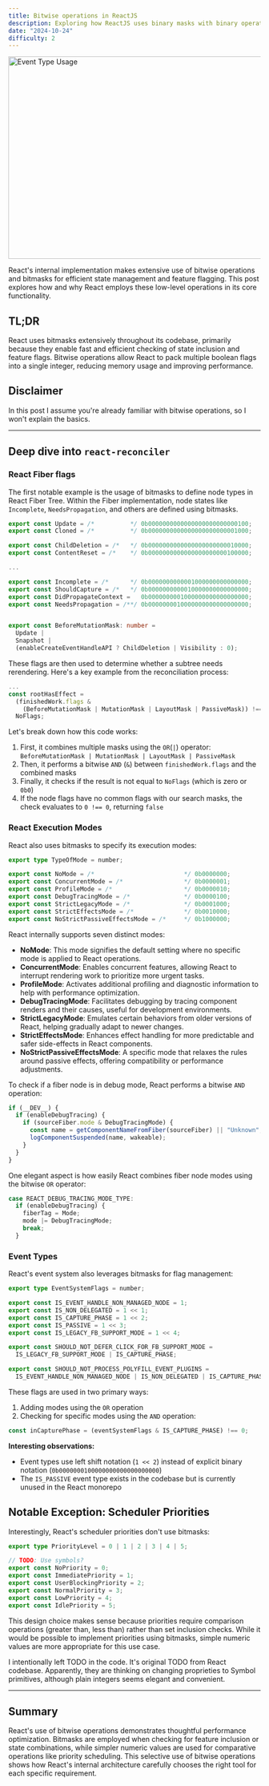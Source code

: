 ```yaml
---
title: Bitwise operations in ReactJS
description: Exploring how ReactJS uses binary masks with binary operations under the hood.
date: "2024-10-24"
difficulty: 2
---
```


<Image
  src="/bitwise-in-react/header.svg"
  width="718"
  height="404"
  alt="Event Type Usage"
/>

React's internal implementation makes extensive use of bitwise operations and bitmasks for efficient state management and feature flagging. This post explores how and why React employs these low-level operations in its core functionality.

## TL;DR

React uses bitmasks extensively throughout its codebase, primarily because they enable fast and efficient checking of state inclusion and feature flags. Bitwise operations allow React to pack multiple boolean flags into a single integer, reducing memory usage and improving performance.

## Disclaimer

In this post I assume you're already familiar with bitwise operations, so I won't explain the basics.

---

## Deep dive into `react-reconciler`

### React Fiber flags

The first notable example is the usage of bitmasks to define node types in React Fiber Tree. Within the Fiber implementation, node states like `Incomplete`, `NeedsPropagation`, and others are defined using bitmasks.

```ts filename="packages/react-reconciler/src/ReactFiberFlags.js"
export const Update = /*          */ 0b0000000000000000000000000100;
export const Cloned = /*          */ 0b0000000000000000000000001000;

export const ChildDeletion = /*   */ 0b0000000000000000000000010000;
export const ContentReset = /*    */ 0b0000000000000000000000100000;

...

export const Incomplete = /*      */ 0b0000000000001000000000000000;
export const ShouldCapture = /*   */ 0b0000000000010000000000000000;
export const DidPropagateContext =   0b0000000001000000000000000000;
export const NeedsPropagation = /**/ 0b0000000010000000000000000000;


export const BeforeMutationMask: number =
  Update |
  Snapshot |
  (enableCreateEventHandleAPI ? ChildDeletion | Visibility : 0);
```

These flags are then used to determine whether a subtree needs rerendering. Here's a key example from the reconciliation process:

```js filename="packages/react-reconciler/src/ReactFiberWorkLoop.js"
...
const rootHasEffect =
  (finishedWork.flags &
    (BeforeMutationMask | MutationMask | LayoutMask | PassiveMask)) !==
  NoFlags;
```

Let's break down how this code works:

1. First, it combines multiple masks using the `OR`(`|`) operator: `BeforeMutationMask | MutationMask | LayoutMask | PassiveMask`
2. Then, it performs a bitwise `AND` (`&`) between `finishedWork.flags` and the combined masks
3. Finally, it checks if the result is not equal to `NoFlags` (which is zero or `0b0`)
4. If the node flags have no common flags with our search masks, the check evaluates to `0 !== 0`, returning `false`

### React Execution Modes

React also uses bitmasks to specify its execution modes:

```ts filename="packages/react-reconciler/src/ReactTypeOfMode.js"
export type TypeOfMode = number;

export const NoMode = /*                         */ 0b0000000;
export const ConcurrentMode = /*                 */ 0b0000001;
export const ProfileMode = /*                    */ 0b0000010;
export const DebugTracingMode = /*               */ 0b0000100;
export const StrictLegacyMode = /*               */ 0b0001000;
export const StrictEffectsMode = /*              */ 0b0010000;
export const NoStrictPassiveEffectsMode = /*     */ 0b1000000;
```

React internally supports seven distinct modes:

- **NoMode**: This mode signifies the default setting where no specific mode is applied to React operations.
- **ConcurrentMode**: Enables concurrent features, allowing React to interrupt rendering work to prioritize more urgent tasks.
- **ProfileMode**: Activates additional profiling and diagnostic information to help with performance optimization.
- **DebugTracingMode**: Facilitates debugging by tracing component renders and their causes, useful for development environments.
- **StrictLegacyMode**: Emulates certain behaviors from older versions of React, helping gradually adapt to newer changes.
- **StrictEffectsMode**: Enhances effect handling for more predictable and safer side-effects in React components.
- **NoStrictPassiveEffectsMode**: A specific mode that relaxes the rules around passive effects, offering compatibility or performance adjustments.

To check if a fiber node is in debug mode, React performs a bitwise `AND` operation:

```js filename="packages/react-reconciler/src/ReactFiberThrow.js"
if (__DEV__) {
  if (enableDebugTracing) {
    if (sourceFiber.mode & DebugTracingMode) {
      const name = getComponentNameFromFiber(sourceFiber) || "Unknown";
      logComponentSuspended(name, wakeable);
    }
  }
}
```

One elegant aspect is how easily React combines fiber node modes using the bitwise `OR` operator:

```js filename="packages/react-reconciler/src/ReactFiber.js"
case REACT_DEBUG_TRACING_MODE_TYPE:
  if (enableDebugTracing) {
    fiberTag = Mode;
    mode |= DebugTracingMode;
    break;
  }
```

### Event Types

React's event system also leverages bitmasks for flag management:

```ts filename="packages/react-dom-bindings/src/events/EventSystemFlags.js"
export type EventSystemFlags = number;

export const IS_EVENT_HANDLE_NON_MANAGED_NODE = 1;
export const IS_NON_DELEGATED = 1 << 1;
export const IS_CAPTURE_PHASE = 1 << 2;
export const IS_PASSIVE = 1 << 3;
export const IS_LEGACY_FB_SUPPORT_MODE = 1 << 4;

export const SHOULD_NOT_DEFER_CLICK_FOR_FB_SUPPORT_MODE =
  IS_LEGACY_FB_SUPPORT_MODE | IS_CAPTURE_PHASE;

export const SHOULD_NOT_PROCESS_POLYFILL_EVENT_PLUGINS =
  IS_EVENT_HANDLE_NON_MANAGED_NODE | IS_NON_DELEGATED | IS_CAPTURE_PHASE;
```

These flags are used in two primary ways:

1. Adding modes using the `OR` operation
2. Checking for specific modes using the `AND` operation:

```js filename="packages/react-dom-bindings/src/events/DOMPluginEventSystem.js"
const inCapturePhase = (eventSystemFlags & IS_CAPTURE_PHASE) !== 0;
```

**Interesting observations:**

- Event types use left shift notation (`1 << 2`) instead of explicit binary notation (`0b0000000100000000000000000000`)
- The `IS_PASSIVE` event type exists in the codebase but is currently unused in the React monorepo

## Notable Exception: Scheduler Priorities

Interestingly, React's scheduler priorities don't use bitmasks:

```ts filename=""
export type PriorityLevel = 0 | 1 | 2 | 3 | 4 | 5;

// TODO: Use symbols?
export const NoPriority = 0;
export const ImmediatePriority = 1;
export const UserBlockingPriority = 2;
export const NormalPriority = 3;
export const LowPriority = 4;
export const IdlePriority = 5;
```

This design choice makes sense because priorities require comparison operations (greater than, less than) rather than set inclusion checks. While it would be possible to implement priorities using bitmasks, simple numeric values are more appropriate for this use case.

I intentionally left TODO in the code. It's original TODO from React codebase. Apparently, they are thinking on changing proprieties to Symbol primitives, although plain integers seems elegant and convenient.

---

## Summary

React's use of bitwise operations demonstrates thoughtful performance optimization. Bitmasks are employed when checking for feature inclusion or state combinations, while simpler numeric values are used for comparative operations like priority scheduling. This selective use of bitwise operations shows how React's internal architecture carefully chooses the right tool for each specific requirement.

